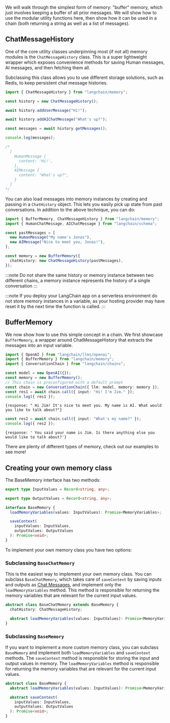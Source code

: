 We will walk through the simplest form of memory: "buffer" memory, which just involves keeping a buffer of all prior messages. We will show how to use the modular utility functions here, then show how it can be used in a chain (both returning a string as well as a list of messages).

## ChatMessageHistory

One of the core utility classes underpinning most (if not all) memory modules is the `ChatMessageHistory` class. This is a super lightweight wrapper which exposes convenience methods for saving Human messages, AI messages, and then fetching them all.

Subclassing this class allows you to use different storage solutions, such as Redis, to keep persistent chat message histories.

```typescript
import { ChatMessageHistory } from "langchain/memory";

const history = new ChatMessageHistory();

await history.addUserMessage("Hi!");

await history.addAIChatMessage("What's up?");

const messages = await history.getMessages();

console.log(messages);

/*
  [
    HumanMessage {
      content: 'Hi!',
    },
    AIMessage {
      content: "What's up?",
    }
  ]
*/
```

You can also load messages into memory instances by creating and passing in a `ChatHistory` object.
This lets you easily pick up state from past conversations. In addition to the above technique, you can do:

```typescript
import { BufferMemory, ChatMessageHistory } from "langchain/memory";
import { HumanChatMessage, AIChatMessage } from "langchain/schema";

const pastMessages = [
  new HumanMessage("My name's Jonas"),
  new AIMessage("Nice to meet you, Jonas!"),
];

const memory = new BufferMemory({
  chatHistory: new ChatMessageHistory(pastMessages),
});
```

:::note
Do not share the same history or memory instance between two different chains, a memory instance represents the history of a single conversation
:::

:::note
If you deploy your LangChain app on a serverless environment do not store memory instances in a variable, as your hosting provider may have reset it by the next time the function is called.
:::

## BufferMemory

We now show how to use this simple concept in a chain. We first showcase `BufferMemory`, a wrapper around ChatMessageHistory that extracts the messages into an input variable.

```typescript
import { OpenAI } from "langchain/llms/openai";
import { BufferMemory } from "langchain/memory";
import { ConversationChain } from "langchain/chains";

const model = new OpenAI({});
const memory = new BufferMemory();
// This chain is preconfigured with a default prompt
const chain = new ConversationChain({ llm: model, memory: memory });
const res1 = await chain.call({ input: "Hi! I'm Jim." });
console.log({ res1 });
```

```shell
{response: " Hi Jim! It's nice to meet you. My name is AI. What would you like to talk about?"}
```

```typescript
const res2 = await chain.call({ input: "What's my name?" });
console.log({ res2 });
```

```shell
{response: ' You said your name is Jim. Is there anything else you would like to talk about?'}
```

There are plenty of different types of memory, check out our examples to see more!

## Creating your own memory class

The BaseMemory interface has two methods:

```typescript
export type InputValues = Record<string, any>;

export type OutputValues = Record<string, any>;

interface BaseMemory {
  loadMemoryVariables(values: InputValues): Promise<MemoryVariables>;

  saveContext(
    inputValues: InputValues,
    outputValues: OutputValues
  ): Promise<void>;
}
```

To implement your own memory class you have two options:

### Subclassing `BaseChatMemory`

This is the easiest way to implement your own memory class. You can subclass `BaseChatMemory`, which takes care of `saveContext` by saving inputs and outputs as [Chat Messages](/docs/api/schema/classes/BaseMessage), and implement only the `loadMemoryVariables` method. This method is responsible for returning the memory variables that are relevant for the current input values.

```typescript
abstract class BaseChatMemory extends BaseMemory {
  chatHistory: ChatMessageHistory;

  abstract loadMemoryVariables(values: InputValues): Promise<MemoryVariables>;
}
```

### Subclassing `BaseMemory`

If you want to implement a more custom memory class, you can subclass `BaseMemory` and implement both `loadMemoryVariables` and `saveContext` methods. The `saveContext` method is responsible for storing the input and output values in memory. The `loadMemoryVariables` method is responsible for returning the memory variables that are relevant for the current input values.

```typescript
abstract class BaseMemory {
  abstract loadMemoryVariables(values: InputValues): Promise<MemoryVariables>;

  abstract saveContext(
    inputValues: InputValues,
    outputValues: OutputValues
  ): Promise<void>;
}
```
